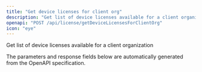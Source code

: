 ```yaml
---
title: "Get device licenses for client org"
description: "Get list of device licenses available for a client organization"
openapi: "POST /api/license/getDeviceLicensesForClientOrg"
icon: "eye"
---
```


Get list of device licenses available for a client organization

<Note>
The parameters and response fields below are automatically generated from the OpenAPI specification.
</Note>
